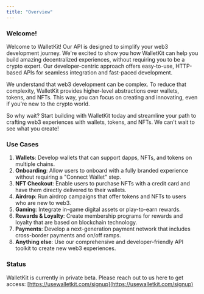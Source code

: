 ```yaml
---
title: "Overview"
---
```


### Welcome!

Welcome to WalletKit! Our API is designed to simplify your web3 development journey. We're excited to show you how WalletKit can help you build amazing decentralized experiences, without requiring you to be a crypto expert. Our developer-centric approach offers easy-to-use, HTTP-based APIs for seamless integration and fast-paced development.

We understand that web3 development can be complex. To reduce that complexity, WalletKit provides higher-level abstractions over wallets, tokens, and NFTs. This way, you can focus on creating and innovating, even if you're new to the crypto world.

So why wait? Start building with WalletKit today and streamline your path to crafting web3 experiences with wallets, tokens, and NFTs. We can't wait to see what you create!

### Use Cases

1. **Wallets**: Develop wallets that can support dapps, NFTs, and tokens on multiple chains.
2. **Onboarding**: Allow users to onboard with a fully branded experience without requiring a "Connect Wallet" step.
3. **NFT Checkout**: Enable users to purchase NFTs with a credit card and have them directly delivered to their wallets.
4. **Airdrop**: Run airdrop campaigns that offer tokens and NFTs to users who are new to web3.
5. **Gaming**: Integrate in-game digital assets or play-to-earn rewards.
6. **Rewards & Loyalty**: Create membership programs for rewards and loyalty that are based on blockchain technology.
7. **Payments**: Develop a next-generation payment network that includes cross-border payments and on/off ramps.
8. **Anything else**: Use our comprehensive and developer-friendly API toolkit to create new web3 experiences.

### Status

WalletKit is currently in private beta. Please reach out to us here to get access: [https://usewalletkit.com/signup](https://usewalletkit.com/signup)